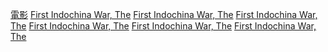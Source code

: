 [[Category:第一次印度支那战争|電影]]
[[Category:戰爭題材電影|First Indochina War, The]]
[[Category:越南背景電影|First Indochina War, The]]
[[Category:法蘭西殖民帝國背景電影|First Indochina War, The]]
[[Category:1940年代背景電影|First Indochina War, The]]
[[Category:1950年代背景電影|First Indochina War, The]]
[[Category:冷戰電影|First Indochina War, The]]
